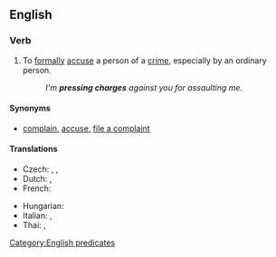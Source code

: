 ==English==

===Verb===
{{head|en|phrase|head=[[press]] [[charge|charges]]}}

# To [[formal]]ly [[accuse]] a person of a [[crime]], especially by an ordinary person.
#: ''I'm '''pressing charges''' against you for assaulting me.''

{{attention|en|topic=law|A surface review indicates that this may simply mean "report a crime", or it may mean something like "insist that a person be tried for a crime". In which countries is this done? Does WP have an article on the phenomenon?}}

====Synonyms====
* {{sense|formally accuse of a crime}} [[complain]], [[accuse]], [[file a complaint]]

====Translations====
{{trans-top|to formally accuse a person of a crime}}
* Czech: {{t|cs|vznést obvinění}}, {{t|cs|podat žalobu}}, {{t|cs|zahájit soudní řízení}}
* Dutch: {{t+|nl|aanklagen}}, {{t+|nl|vervolgen}}
* French: {{t+|fr|accuser}}
{{trans-mid}}
* Hungarian: {{t+|hu|feljelent}}
* Italian: {{t-check|it|sporgere denuncia}}, {{t+check|it|denunciare}}
* Thai: {{t|th|แจ้งความ}}, {{t+|th|ดำเนินคดี}}
{{trans-bottom}}

[[Category:English predicates]]